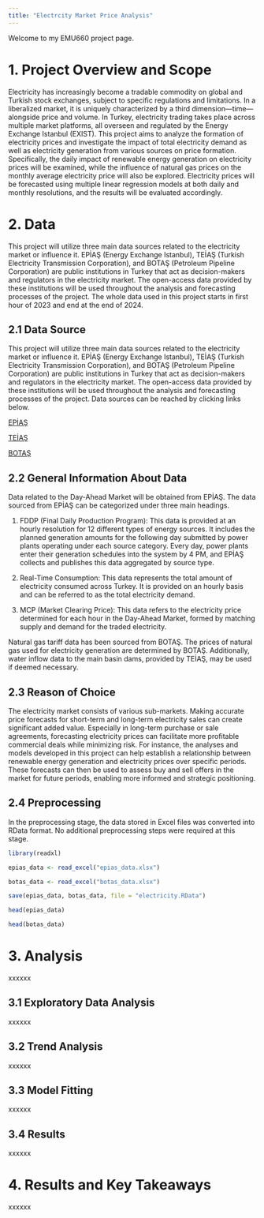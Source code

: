 ```yaml
---
title: "Electrcity Market Price Analysis"
---
```


Welcome to my EMU660 project page.

# 1. Project Overview and Scope

Electricity has increasingly become a tradable commodity on global and Turkish stock exchanges, subject to specific regulations and limitations. In a liberalized market, it is uniquely characterized by a third dimension—time—alongside price and volume. In Turkey, electricity trading takes place across multiple market platforms, all overseen and regulated by the Energy Exchange Istanbul (EXIST). This project aims to analyze the formation of electricity prices and investigate the impact of total electricity demand as well as electricity generation from various sources on price formation. Specifically, the daily impact of renewable energy generation on electricity prices will be examined, while the influence of natural gas prices on the monthly average electricity price will also be explored. Electricity prices will be forecasted using multiple linear regression models at both daily and monthly resolutions, and the results will be evaluated accordingly.

# 2. Data

This project will utilize three main data sources related to the electricity market or influence it. EPİAŞ (Energy Exchange Istanbul), TEİAŞ (Turkish Electricity Transmission Corporation), and BOTAŞ (Petroleum Pipeline Corporation) are public institutions in Turkey that act as decision-makers and regulators in the electricity market. The open-access data provided by these institutions will be used throughout the analysis and forecasting processes of the project. The whole data used in this project starts in first hour of 2023 and end at the end of 2024.

## 2.1 Data Source

This project will utilize three main data sources related to the electricity market or influence it. EPİAŞ (Energy Exchange Istanbul), TEİAŞ (Turkish Electricity Transmission Corporation), and BOTAŞ (Petroleum Pipeline Corporation) are public institutions in Turkey that act as decision-makers and regulators in the electricity market. The open-access data provided by these institutions will be used throughout the analysis and forecasting processes of the project. Data sources can be reached by clicking links below.

[EPİAŞ](https://seffaflik.epias.com.tr/home)

[TEİAŞ](https://www.teias.gov.tr/sektor-raporlari)

[BOTAŞ](https://www.botas.gov.tr/Sayfa/satis-fiyat-tarifesi/439)

## 2.2 General Information About Data

Data related to the Day-Ahead Market will be obtained from EPİAŞ. The data sourced from EPİAŞ can be categorized under three main headings.

1)  FDDP (Final Daily Production Program): This data is provided at an hourly resolution for 12 different types of energy sources. It includes the planned generation amounts for the following day submitted by power plants operating under each source category. Every day, power plants enter their generation schedules into the system by 4 PM, and EPİAŞ collects and publishes this data aggregated by source type.

2)  Real-Time Consumption: This data represents the total amount of electricity consumed across Turkey. It is provided on an hourly basis and can be referred to as the total electricity demand.

3)  MCP (Market Clearing Price): This data refers to the electricity price determined for each hour in the Day-Ahead Market, formed by matching supply and demand for the traded electricity.

Natural gas tariff data has been sourced from BOTAŞ. The prices of natural gas used for electricity generation are determined by BOTAŞ. Additionally, water inflow data to the main basin dams, provided by TEİAŞ, may be used if deemed necessary.

## 2.3 Reason of Choice

The electricity market consists of various sub-markets. Making accurate price forecasts for short-term and long-term electricity sales can create significant added value. Especially in long-term purchase or sale agreements, forecasting electricity prices can facilitate more profitable commercial deals while minimizing risk. For instance, the analyses and models developed in this project can help establish a relationship between renewable energy generation and electricity prices over specific periods. These forecasts can then be used to assess buy and sell offers in the market for future periods, enabling more informed and strategic positioning.

## 2.4 Preprocessing

In the preprocessing stage, the data stored in Excel files was converted into RData format. No additional preprocessing steps were required at this stage.

```r

library(readxl)

epias_data <- read_excel("epias_data.xlsx")

botas_data <- read_excel("botas_data.xlsx")

save(epias_data, botas_data, file = "electricity.RData")

head(epias_data)

head(botas_data)

```

# 3. Analysis

xxxxxx

## 3.1 Exploratory Data Analysis

xxxxxx

## 3.2 Trend Analysis

xxxxxx

## 3.3 Model Fitting

xxxxxx

## 3.4 Results

xxxxxx

# 4. Results and Key Takeaways

xxxxxx
